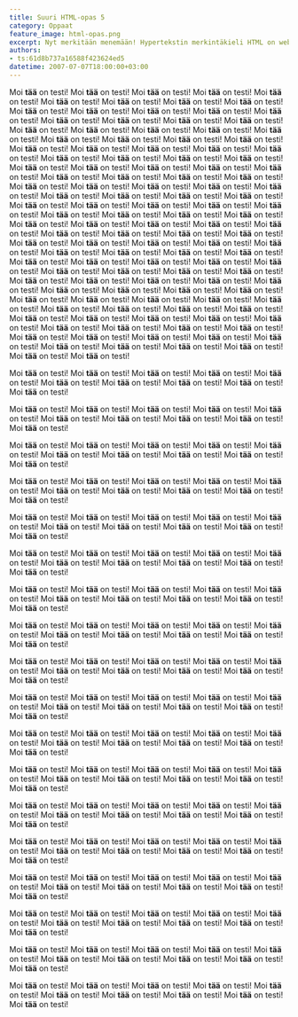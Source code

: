 ```yaml
---
title: Suuri HTML-opas 5
category: Oppaat
feature_image: html-opas.png
excerpt: Nyt merkitään menemään! Hypertekstin merkintäkieli HTML on web-ohjelmoinnin peruspilareita.
authors: 
- ts:61d8b737a16588f423624ed5
datetime: 2007-07-07T18:00:00+03:00
---
```


Moi **tää** on testi! Moi **tää** on testi! Moi **tää** on testi! Moi **tää** on testi!
Moi **tää** on testi! Moi **tää** on testi!
Moi **tää** on testi! Moi **tää** on testi!
Moi **tää** on testi! Moi **tää** on testi!
Moi **tää** on testi! Moi **tää** on testi!
Moi **tää** on testi! Moi **tää** on testi!
Moi **tää** on testi! Moi **tää** on testi!
Moi **tää** on testi! Moi **tää** on testi!
Moi **tää** on testi! Moi **tää** on testi!
Moi **tää** on testi! Moi **tää** on testi!
Moi **tää** on testi! Moi **tää** on testi!
Moi **tää** on testi! Moi **tää** on testi!
Moi **tää** on testi! Moi **tää** on testi!
Moi **tää** on testi! Moi **tää** on testi!
Moi **tää** on testi! Moi **tää** on testi!
Moi **tää** on testi! Moi **tää** on testi!
Moi **tää** on testi! Moi **tää** on testi!
Moi **tää** on testi! Moi **tää** on testi!
Moi **tää** on testi! Moi **tää** on testi!
Moi **tää** on testi! Moi **tää** on testi!
Moi **tää** on testi! Moi **tää** on testi!
Moi **tää** on testi! Moi **tää** on testi!
Moi **tää** on testi! Moi **tää** on testi!
Moi **tää** on testi! Moi **tää** on testi!
Moi **tää** on testi! Moi **tää** on testi!
Moi **tää** on testi! Moi **tää** on testi!
Moi **tää** on testi! Moi **tää** on testi!
Moi **tää** on testi! Moi **tää** on testi!
Moi **tää** on testi! Moi **tää** on testi!
Moi **tää** on testi! Moi **tää** on testi!
Moi **tää** on testi! Moi **tää** on testi!
Moi **tää** on testi! Moi **tää** on testi!
Moi **tää** on testi! Moi **tää** on testi!
Moi **tää** on testi! Moi **tää** on testi!
Moi **tää** on testi! Moi **tää** on testi!
Moi **tää** on testi! Moi **tää** on testi!
Moi **tää** on testi! Moi **tää** on testi!
Moi **tää** on testi! Moi **tää** on testi!
Moi **tää** on testi! Moi **tää** on testi!
Moi **tää** on testi! Moi **tää** on testi!
Moi **tää** on testi! Moi **tää** on testi!
Moi **tää** on testi! Moi **tää** on testi!
Moi **tää** on testi! Moi **tää** on testi!
Moi **tää** on testi! Moi **tää** on testi!
Moi **tää** on testi! Moi **tää** on testi!
Moi **tää** on testi! Moi **tää** on testi!
Moi **tää** on testi! Moi **tää** on testi!
Moi **tää** on testi! Moi **tää** on testi!
Moi **tää** on testi! Moi **tää** on testi!
Moi **tää** on testi! Moi **tää** on testi!
Moi **tää** on testi! Moi **tää** on testi!
Moi **tää** on testi! Moi **tää** on testi!
Moi **tää** on testi! Moi **tää** on testi!
Moi **tää** on testi! Moi **tää** on testi!
Moi **tää** on testi! Moi **tää** on testi!
Moi **tää** on testi! Moi **tää** on testi!
Moi **tää** on testi! Moi **tää** on testi!
Moi **tää** on testi! Moi **tää** on testi!
Moi **tää** on testi! Moi **tää** on testi!
Moi **tää** on testi! Moi **tää** on testi!
Moi **tää** on testi! Moi **tää** on testi!
Moi **tää** on testi! Moi **tää** on testi!
Moi **tää** on testi! Moi **tää** on testi!


Moi **tää** on testi! Moi **tää** on testi!
Moi **tää** on testi! Moi **tää** on testi!
Moi **tää** on testi! Moi **tää** on testi!
Moi **tää** on testi! Moi **tää** on testi!
Moi **tää** on testi! Moi **tää** on testi!


Moi **tää** on testi! Moi **tää** on testi!
Moi **tää** on testi! Moi **tää** on testi!
Moi **tää** on testi! Moi **tää** on testi!
Moi **tää** on testi! Moi **tää** on testi!
Moi **tää** on testi! Moi **tää** on testi!


Moi **tää** on testi! Moi **tää** on testi!
Moi **tää** on testi! Moi **tää** on testi!
Moi **tää** on testi! Moi **tää** on testi!
Moi **tää** on testi! Moi **tää** on testi!
Moi **tää** on testi! Moi **tää** on testi!


Moi **tää** on testi! Moi **tää** on testi!
Moi **tää** on testi! Moi **tää** on testi!
Moi **tää** on testi! Moi **tää** on testi!
Moi **tää** on testi! Moi **tää** on testi!
Moi **tää** on testi! Moi **tää** on testi!


Moi **tää** on testi! Moi **tää** on testi!
Moi **tää** on testi! Moi **tää** on testi!
Moi **tää** on testi! Moi **tää** on testi!
Moi **tää** on testi! Moi **tää** on testi!
Moi **tää** on testi! Moi **tää** on testi!


Moi **tää** on testi! Moi **tää** on testi!
Moi **tää** on testi! Moi **tää** on testi!
Moi **tää** on testi! Moi **tää** on testi!
Moi **tää** on testi! Moi **tää** on testi!
Moi **tää** on testi! Moi **tää** on testi!


Moi **tää** on testi! Moi **tää** on testi!
Moi **tää** on testi! Moi **tää** on testi!
Moi **tää** on testi! Moi **tää** on testi!
Moi **tää** on testi! Moi **tää** on testi!
Moi **tää** on testi! Moi **tää** on testi!


Moi **tää** on testi! Moi **tää** on testi!
Moi **tää** on testi! Moi **tää** on testi!
Moi **tää** on testi! Moi **tää** on testi!
Moi **tää** on testi! Moi **tää** on testi!
Moi **tää** on testi! Moi **tää** on testi!


Moi **tää** on testi! Moi **tää** on testi!
Moi **tää** on testi! Moi **tää** on testi!
Moi **tää** on testi! Moi **tää** on testi!
Moi **tää** on testi! Moi **tää** on testi!
Moi **tää** on testi! Moi **tää** on testi!


Moi **tää** on testi! Moi **tää** on testi!
Moi **tää** on testi! Moi **tää** on testi!
Moi **tää** on testi! Moi **tää** on testi!
Moi **tää** on testi! Moi **tää** on testi!
Moi **tää** on testi! Moi **tää** on testi!


Moi **tää** on testi! Moi **tää** on testi!
Moi **tää** on testi! Moi **tää** on testi!
Moi **tää** on testi! Moi **tää** on testi!
Moi **tää** on testi! Moi **tää** on testi!
Moi **tää** on testi! Moi **tää** on testi!


Moi **tää** on testi! Moi **tää** on testi!
Moi **tää** on testi! Moi **tää** on testi!
Moi **tää** on testi! Moi **tää** on testi!
Moi **tää** on testi! Moi **tää** on testi!
Moi **tää** on testi! Moi **tää** on testi!


Moi **tää** on testi! Moi **tää** on testi!
Moi **tää** on testi! Moi **tää** on testi!
Moi **tää** on testi! Moi **tää** on testi!
Moi **tää** on testi! Moi **tää** on testi!
Moi **tää** on testi! Moi **tää** on testi!


Moi **tää** on testi! Moi **tää** on testi!
Moi **tää** on testi! Moi **tää** on testi!
Moi **tää** on testi! Moi **tää** on testi!
Moi **tää** on testi! Moi **tää** on testi!
Moi **tää** on testi! Moi **tää** on testi!


Moi **tää** on testi! Moi **tää** on testi!
Moi **tää** on testi! Moi **tää** on testi!
Moi **tää** on testi! Moi **tää** on testi!
Moi **tää** on testi! Moi **tää** on testi!
Moi **tää** on testi! Moi **tää** on testi!


Moi **tää** on testi! Moi **tää** on testi!
Moi **tää** on testi! Moi **tää** on testi!
Moi **tää** on testi! Moi **tää** on testi!
Moi **tää** on testi! Moi **tää** on testi!
Moi **tää** on testi! Moi **tää** on testi!


Moi **tää** on testi! Moi **tää** on testi!
Moi **tää** on testi! Moi **tää** on testi!
Moi **tää** on testi! Moi **tää** on testi!
Moi **tää** on testi! Moi **tää** on testi!
Moi **tää** on testi! Moi **tää** on testi!


Moi **tää** on testi! Moi **tää** on testi!
Moi **tää** on testi! Moi **tää** on testi!
Moi **tää** on testi! Moi **tää** on testi!
Moi **tää** on testi! Moi **tää** on testi!
Moi **tää** on testi! Moi **tää** on testi!




